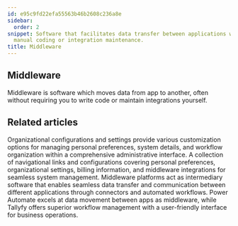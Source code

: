```yaml
---
id: e95c9fd22efa55563b46b2608c236a8e
sidebar:
  order: 2
snippet: Software that facilitates data transfer between applications without requiring
  manual coding or integration maintenance.
title: Middleware
---
```


## Middleware

Middleware is software which moves data from app to another, often without requiring you to write code or maintain integrations yourself.



<PageTree />


## Related articles
<CardGrid>
<LinkTitleCard header="<b>Settings > Organization settings</b>" href="/products/pro/settings/org-settings/" > Organizational configurations and settings provide various customization options for managing personal preferences, system details, and workflow organization within a comprehensive administrative interface. </LinkTitleCard>
<LinkTitleCard header="<b>Settings > Personal settings</b>" href="/products/pro/settings/personal-settings/" > A collection of navigational links and configurations covering personal preferences, organizational settings, billing information, and middleware integrations for seamless system management. </LinkTitleCard>
<LinkTitleCard header="<b>Triggers > Launch via middleware</b>" href="/products/pro/launching/triggers/via-middleware/" > Middleware platforms act as intermediary software that enables seamless data transfer and communication between different applications through connectors and automated workflows. </LinkTitleCard>
<LinkTitleCard header="<b>Middleware > Power Automate</b>" href="/products/pro/integrations/middleware/power-automate/" > Power Automate excels at data movement between apps as middleware, while Tallyfy offers superior workflow management with a user-friendly interface for business operations. </LinkTitleCard>
</CardGrid>